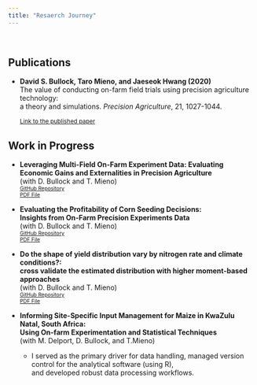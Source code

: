 ```yaml
---
title: "Resaerch Journey"
---
```



<br>

## Publications

- **David S. Bullock, Taro Mieno, and Jaeseok Hwang (2020)**  <br> The value of conducting on-farm field trials using precision agriculture technology: <br> a theory and simulations. *Precision Agriculture*, 21, 1027-1044.

    <span style="font-size: 85%;">[<i class="fas fa-book"></i> Link to the published paper](https://link.springer.com/article/10.1007/s11119-019-09706-1)</span>


## Work in Progress

- **Leveraging Multi-Field On-Farm Experiment Data: Evaluating Economic Gains and Externalities in Precision Agriculture** <br>
   (with D. Bullock and T. Mieno)  
   <span style="font-size: 75%;">[<i class="fab fa-github"></i> GitHub Repository](<https://github.com/jaeseokh/value_multiple_ofpe>)</span>  
   <span style="font-size: 75%;">[<i class="fas fa-file-pdf"></i> PDF File](<PDF_File_Link_1>)</span>

- **Evaluating the Profitability of Corn Seeding Decisions: <br> Insights from On-Farm Precision Experiments Data** <br>
  (with D. Bullock and T. Mieno)  
   <span style="font-size: 75%;">[<i class="fab fa-github"></i> GitHub Repository](<https://github.com/jaeseokh/corn_seed_response>)</span>  
   <span style="font-size: 75%;">[<i class="fas fa-file-pdf"></i> PDF File](<PDF_File_Link_2>)</span>

- **Do the shape of yield distribution vary by nitrogen rate and climate conditions?: <br> cross validate the estimated distribution with higher moment-based approaches** <br> 
 (with D. Bullock and T. Mieno)  
   <span style="font-size: 75%;">[<i class="fab fa-github"></i> GitHub Repository](<https://github.com/jaeseokh/distribution_yield>)</span>  
   <span style="font-size: 75%;">[<i class="fas fa-file-pdf"></i> PDF File](<PDF_File_Link_3>)</span>

- **Informing Site-Specific Input Management for Maize in KwaZulu Natal, South Africa:<br> Using On-farm Experimentation and Statistical Techniques** <br> 
  (with M. Delport, D. Bullock, and T.Mieno)   
   - I served as the primary driver for data handling, managed version control for the analytical software (using R), <br> and developed robust data processing workflows.
 